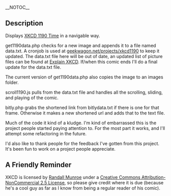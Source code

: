 __NOTOC__

==Description==
Displays [http://www.xkcd.com/1190/ XKCD 1190 Time] in a navigable way.

get1190data.php checks for a new image and appends it to a file named data.txt. A cronjob is used at [http://geekwagon.net/projects/xkcd1190 geekwagon.net/projects/xkcd1190] to keep it updated. The data.txt file here will be out of date, an updated list of picture files can be found at [http://www.explainxkcd.com/wiki/index.php?title=1190#Frame_by_Frame_Breakdown Explain XKCD]. If/when this comic ends I'll do a final update for the data.txt file.

The current version of get1190data.php also copies the image to an images folder.

scroll1190.js pulls from the data.txt file and handles all the scrolling, sliding, and playing of the comic.

bitly.php grabs the shortened link from bitlydata.txt if there is one for that frame. Otherwise it makes a new shortened url and adds that to the text file.

Much of the code it kind of a kludge. I'm kind of embarrassed this is the project people started paying attention to. For the most part it works, and I'll attempt some refactoring in the future.

I'd also like to thank people for the feedback I've gotten from this project. It's been fun to work on a project people appreciate.

==A Friendly Reminder==
XKCD is licensed by [http://www.xkcd.com/about/ Randall Munroe] under a [http://www.xkcd.com/license.html Creative Commons Attribution-NonCommercial 2.5 License], so please give credit where it is due (because he's a cool guy as far as I know from being a regular reader of his comic).